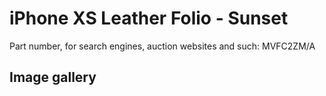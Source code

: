 
# iPhone XS Leather Folio - Sunset

Part number, for search engines, auction websites and such: MVFC2ZM/A

## Image gallery

<div style={{ width: '100%', maxWidth: '768px' }}>
<GalleryComponent
    images={[
      {
        original: "/everysource/MVFC2.webp",
        thumbnail: "/everypreview/MVFC2.webp",
      },
      {
        original: "/everysource/MVFC2_AV1_GOLD.webp",
        thumbnail: "/everypreview/MVFC2_AV1_GOLD.webp",
      },
      {
        original: "/everysource/MVFC2_AV1_SILVER.webp",
        thumbnail: "/everypreview/MVFC2_AV1_SILVER.webp",
      },
      {
        original: "/everysource/MVFC2_AV1_SPACE_GRAY.webp",
        thumbnail: "/everypreview/MVFC2_AV1_SPACE_GRAY.webp",
      },
      {
        original: "/everysource/MVFC2_AV2.webp",
        thumbnail: "/everypreview/MVFC2_AV2.webp",
      }
    ]}
  />
</div>